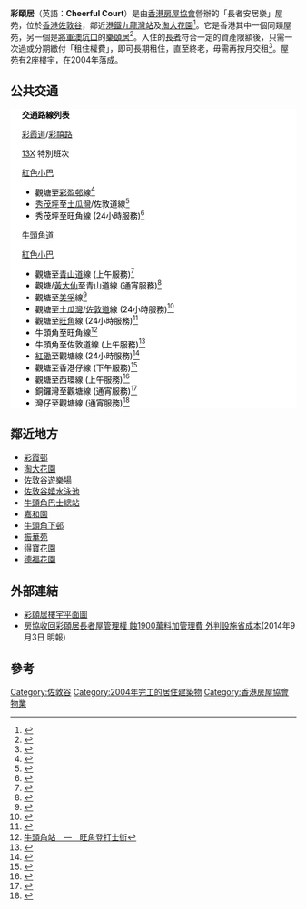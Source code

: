 {{不是|采頤花園|樂頤居}}
{{refimprove|time=2015-04-13T01:33:22+00:00}}
{{HKPublicHousing |
| authority = HKHS
| photo = Cheerful Court (full view).JPG
| phototitle = 
| district = 佐敦谷
| type = 長者安居樂
| year = 2004年
| blocknumber = 2
| rentalflats = 333
| flatsize = 
| household = 
| auth = 
| website =
}}
'''彩頤居'''（英語：'''Cheerful Court'''）是由[[香港房屋協會|香港房屋協會]]營辦的「長者安居樂」屋苑，位於[[香港|香港]][[佐敦谷|佐敦谷]]，鄰近[[港鐵|港鐵]][[九龍灣站|九龍灣站]]及[[淘大花園|淘大花園]]<ref>{{Cite web |url=http://www.hkhs.com/sen_20040903/chi/cheerful_court/maps/loca_tko.htm |title=彩頤居地圖 |access-date=2015-04-12 |archive-date=2021-04-17 |archive-url=https://web.archive.org/web/20210417213104/https://www.hkhs.com/sen_20040903/chi/cheerful_court/maps/loca_tko.htm }}</ref>。它是香港其中一個同類屋苑，另一個是[[將軍澳|將軍澳]][[坑口_(香港)|坑口]]的[[樂頤居|樂頤居]]<ref>{{Cite web |url=http://www.hkhs.com/sen_20040903/chi/jolly_place/news/news_tko.htm |title=樂頤居及彩頤居 |access-date=2015-04-12 |archive-date=2021-03-22 |archive-url=https://web.archive.org/web/20210322004935/https://www.hkhs.com/sen_20040903/chi/jolly_place/news/news_tko.htm |dead-url=no }}</ref>。入住的[[長者|長者]]符合一定的資產限額後，只需一次過或分期繳付「租住權費」，即可長期租住，直至終老，毋需再按月交租<ref>{{Cite web |url=http://www.hkhs.com/pdf/23/story.pdf |title=「長者安居樂」開創長者住屋新一頁 |access-date=2015-04-12 |archive-url=https://web.archive.org/web/20150924030847/http://www.hkhs.com/pdf/23/story.pdf |archive-date=2015-09-24 |dead-url=yes }}</ref>。屋苑有2座樓宇，在2004年落成。

==公共交通==
<div class="NavFrame collapsed" style="color: black; background-color: #FFFFFF; margin: 0 auto; padding: 0 10px; text-align: left;"><div class="NavHead" style="background-color: #FFFFFF; margin: 0 auto; padding: 0 10px; font-weight:normal;">'''交通路線列表'''</div><div class="NavContent" style="background-color: #FFFFFF; margin: 0 auto; padding: 0 10px;">
;[[彩霞道|彩霞道]]/[[彩禧路|彩禧路]]
[[九龍巴士13X線|13X]] 特別班次 {{HK Bus Route KLNT|13X|special}}
{{九龍新界巴士簡單列表|2X|28B|224R}}
{{過海隧道巴士簡單列表|606|606A}}
{{大嶼山巴士簡單列表|A26P}}
{{九龍專線小巴簡單列表|35|83M}}
;[[香港公共小巴|紅色小巴]]
*觀塘至[[彩盈邨|彩盈邨]]線<ref>{{Cite web |url=http://www.16seats.net/chi/rmb/r_k23.html |title=觀塘瑞和街街市　—　牛頭角, 觀塘瑞和街街市　—　彩盈邨 |accessdate=2016-08-22 |archive-date=2017-01-11 |archive-url=https://web.archive.org/web/20170111125851/http://www.16seats.net/chi/rmb/r_k23.html |dead-url=yes }}</ref>
*[[秀茂坪|秀茂坪]]至[[土瓜灣|土瓜灣]]/佐敦道線<ref>{{Cite web |url=http://www.16seats.net/chi/rmb/r_k95.html |title=秀茂坪　—　佐敦道北海街 |accessdate=2016-08-22 |archive-date=2018-08-08 |archive-url=https://web.archive.org/web/20180808131942/http://www.16seats.net/chi/rmb/r_k95.html |dead-url=yes }}</ref>
*秀茂坪至旺角線 (24小時服務)<ref>{{Cite web |url=http://www.16seats.net/chi/rmb/r_k01.html |title=秀茂坪　—　旺角先達廣場 |accessdate=2016-08-22 |archive-date=2018-06-12 |archive-url=https://web.archive.org/web/20180612142203/http://www.16seats.net/chi/rmb/r_k01.html |dead-url=yes }}</ref>


;[[牛頭角道|牛頭角道]]
{{九龍新界巴士簡單列表|2A|2X|5M|6D|13D|13X|14B|23M|28|89|213X|N293}}
{{過海隧道巴士簡單列表|101|101X|619|N121|N619}}
{{九龍專線小巴簡單列表|48|56|62S|68}}
{{新界專線小巴簡單列表|501S}}
;[[香港公共小巴|紅色小巴]]
*觀塘至[[青山道|青山道]]線 (上午服務)<ref>{{Cite web |url=http://www.16seats.net/chi/rmb/r_k02.html |title=觀塘協和街　—　青山道香港紗廠 |accessdate=2016-08-22 |archive-date=2016-10-26 |archive-url=https://web.archive.org/web/20161026155503/http://www.16seats.net/chi/rmb/r_k02.html |dead-url=no }}</ref>
*觀塘/[[黃大仙_(香港地方)|黃大仙]]至青山道線 (通宵服務)<ref>{{Cite web |url=http://www.16seats.net/chi/rmb/r_k22.html |title=觀塘及黃大仙　—　青山道 |accessdate=2016-08-22 |archive-date=2016-09-27 |archive-url=https://web.archive.org/web/20160927232923/http://www.16seats.net/chi/rmb/r_k22.html |dead-url=no }}</ref>
*觀塘至[[美孚_(香港)|美孚]]線<ref>{{Cite web |url=http://www.16seats.net/chi/rmb/r_k64.html |title=觀塘協和街　—　美孚 |access-date=2016-08-22 |archive-url=https://web.archive.org/web/20170205092419/http://www.16seats.net/chi/rmb/r_k64.html |archive-date=2017-02-05 |dead-url=yes }}</ref>
*觀塘至[[土瓜灣|土瓜灣]]/[[佐敦道|佐敦道]]線 (24小時服務)<ref>{{Cite web |url=http://www.16seats.net/chi/rmb/r_k12.html |title=觀塘同仁街　—　佐敦道上海街 |accessdate=2016-08-22 |archive-date=2017-01-09 |archive-url=https://web.archive.org/web/20170109070520/http://www.16seats.net/chi/rmb/r_k12.html |dead-url=no }}</ref>
*觀塘至[[旺角|旺角]]線 (24小時服務)<ref>{{Cite web |url=http://www.16seats.net/chi/rmb/r_k31.html |title=觀塘同仁街　—　旺角先達廣場／奧運站 |accessdate=2016-08-22 |archive-date=2016-10-24 |archive-url=https://web.archive.org/web/20161024124234/http://www.16seats.net/chi/rmb/r_k31.html |dead-url=yes }}</ref>
*牛頭角至旺角線<ref>[http://www.c16seats.net/chi/rmb/r_k24.html 牛頭角站　—　旺角登打士街]{{dead link|date=2017年12月 |bot=InternetArchiveBot |fix-attempted=yes }}</ref>
*牛頭角至佐敦道線 (上午服務)<ref>{{Cite web |url=http://www.16seats.net/chi/rmb/r_k56.html |title=牛頭角站　—　佐敦道吳松街 |accessdate=2016-08-22 |archive-date=2017-01-08 |archive-url=https://web.archive.org/web/20170108135919/http://www.16seats.net/chi/rmb/r_k56.html |dead-url=no }}</ref>
*[[紅磡|紅磡]]至觀塘線 (24小時服務)<ref>{{Cite web |url=http://www.16seats.net/chi/rmb/r_k15.html |title=紅磡差館里　＞　牛頭角及觀塘 |accessdate=2016-08-22 |archive-date=2016-09-27 |archive-url=https://web.archive.org/web/20160927232932/http://www.16seats.net/chi/rmb/r_k15.html |dead-url=yes }}</ref>
*觀塘至香港仔線 (下午服務)<ref>{{Cite web |url=http://www.16seats.net/chi/rmb/r_kh71.html |title=香港仔湖北街　—　觀塘宜安街 |accessdate=2016-08-22 |archive-date=2018-10-29 |archive-url=https://web.archive.org/web/20181029101426/http://www.16seats.net/chi/rmb/r_kh71.html |dead-url=yes }}</ref>
*觀塘至西環線 (上午服務)<ref>{{Cite web |url=http://www.16seats.net/chi/rmb/r_kh18.html |title=觀塘宜安街　＞　西環卑路乍街, 西環修打蘭街　＞　觀塘宜安街 |accessdate=2016-08-22 |archive-date=2016-10-22 |archive-url=https://web.archive.org/web/20161022044838/http://www.16seats.net/chi/rmb/r_kh18.html |dead-url=yes }}</ref>
*銅鑼灣至觀塘線 (通宵服務)<ref>{{Cite web |url=http://www.16seats.net/chi/rmb/r_kh01.html |title=銅鑼灣鵝頸橋　—　牛頭角及觀塘 |accessdate=2016-08-22 |archive-date=2016-09-27 |archive-url=https://web.archive.org/web/20160927232928/http://www.16seats.net/chi/rmb/r_kh01.html |dead-url=yes }}</ref>
*灣仔至觀塘線 (通宵服務)<ref>{{Cite web |url=http://www.16seats.net/chi/rmb/r_kh41.html |title=中環／灣仔　＞　牛頭角及觀塘 |accessdate=2016-08-22 |archive-date=2016-09-27 |archive-url=https://web.archive.org/web/20160927232803/http://www.16seats.net/chi/rmb/r_kh41.html |dead-url=yes }}</ref>
</div></div>

==鄰近地方==
*[[彩霞邨|彩霞邨]]
*[[淘大花園|淘大花園]]
*[[佐敦谷遊樂場|佐敦谷遊樂場]]
*[[佐敦谷嬉水泳池|佐敦谷嬉水泳池]]
*[[牛頭角巴士總站|牛頭角巴士總站]]
*[[嘉和園|嘉和園]]
*[[牛頭角下邨|牛頭角下邨]]
*[[振華苑|振華苑]]
*[[得寶花園|得寶花園]]
*[[德福花園|德福花園]]

== 外部連結 ==
*[http://www.hkhs.com/sen_20040903/chi/cheerful_court/maps/fp_tko_2f.htm 彩頤居樓宇平面圖] {{Wayback|url=http://www.hkhs.com/sen_20040903/chi/cheerful_court/maps/fp_tko_2f.htm |date=20210417211050 }}
*[http://property.mpfinance.com/cfm/pa3.cfm?File=20140903/paa01/mgha1.txt 房協收回彩頤居長者屋管理權 蝕1900萬料加管理費 外判設施省成本](2014年9月3日 明報)

== 參考 ==
{{reflist|25em}} {{noteFoot}}

{{DEFAULTSORT:cheerful court}}
[[Category:佐敦谷|Category:佐敦谷]]
[[Category:2004年完工的居住建築物|Category:2004年完工的居住建築物]]
[[Category:香港房屋協會物業|Category:香港房屋協會物業]]